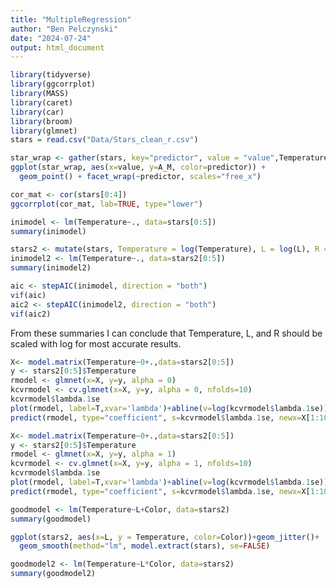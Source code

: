 ```yaml
---
title: "MultipleRegression"
author: "Ben Pelczynski"
date: "2024-07-24"
output: html_document
---
```


```r
library(tidyverse)
library(ggcorrplot)
library(MASS)
library(caret)
library(car)
library(broom)
library(glmnet)
stars = read.csv("Data/Stars_clean_r.csv")
```

```r
star_wrap <- gather(stars, key="predictor", value = "value",Temperature,R,L)
ggplot(star_wrap, aes(x=value, y=A_M, color=predictor)) + 
  geom_point() + facet_wrap(~predictor, scales="free_x")
```

```r
cor_mat <- cor(stars[0:4])
ggcorrplot(cor_mat, lab=TRUE, type="lower")
```

```r
inimodel <- lm(Temperature~., data=stars[0:5])
summary(inimodel)
```

```r
stars2 <- mutate(stars, Temperature = log(Temperature), L = log(L), R = log(R))
inimodel2 <- lm(Temperature~., data=stars2[0:5])
summary(inimodel2)
```

```r
aic <- stepAIC(inimodel, direction = "both")
vif(aic)
aic2 <- stepAIC(inimodel2, direction = "both")
vif(aic2)
```

From these summaries I can conclude that Temperature, L, and R should be scaled with log for most accurate results.
```r
X<- model.matrix(Temperature~0+.,data=stars2[0:5])
y <- stars2[0:5]$Temperature
rmodel <- glmnet(x=X, y=y, alpha = 0)
kcvrmodel <- cv.glmnet(x=X, y=y, alpha = 0, nfolds=10)
kcvrmodel$lambda.1se
plot(rmodel, label=T,xvar='lambda')+abline(v=log(kcvrmodel$lambda.1se))
predict(rmodel, type="coefficient", s=kcvrmodel$lambda.1se, newx=X[1:10,])

```

```r
X<- model.matrix(Temperature~0+.,data=stars2[0:5])
y <- stars2[0:5]$Temperature
rmodel <- glmnet(x=X, y=y, alpha = 1)
kcvrmodel <- cv.glmnet(x=X, y=y, alpha = 1, nfolds=10)
kcvrmodel$lambda.1se
plot(rmodel, label=T,xvar='lambda')+abline(v=log(kcvrmodel$lambda.1se))
predict(rmodel, type="coefficient", s=kcvrmodel$lambda.1se, newx=X[1:10,])
```

```r
goodmodel <- lm(Temperature~L+Color, data=stars2)
summary(goodmodel)
```

```r
ggplot(stars2, aes(x=L, y = Temperature, color=Color))+geom_jitter()+
  geom_smooth(method="lm", model.extract(stars), se=FALSE)
```

```r
goodmodel2 <- lm(Temperature~L*Color, data=stars2)
summary(goodmodel2)
```

```r

```

```r

```

```r

```